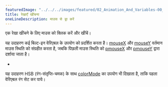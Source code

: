 ---
featuredImage: "../../../images/featured/02_Animation_And_Variables-00_Drawing_Lines-thumbnail.png"
title: रेखाएँ खींचना
oneLineDescription: माउस से ड्रा करें
---

एक रेखा खींचने के लिए माउस को क्लिक करें और खींचें।

यह उदाहरण कई बिल्ट-इन वेरिएबल के उपयोग को प्रदर्शित करता है।
<a href='https://p5js.org/reference/#/p5/mouseX'>mouseX</a> और <a href='https://p5js.org/reference/#/p5/mouseY'> mouseY</a> वर्तमान माउस स्थिति को संग्रहीत करता है, जबकि पिछली माउस स्थिति को <a href="https://p5js.org/reference/#/p5/pmouseX">pmouseX</a> और <a href="https://p5js.org/reference/#/p5/pmouseY">pmouseY</a> द्वारा दर्शाया जाता है।

 *

यह उदाहरण HSB (रंग-संतृप्ति-चमक) के साथ <a href="https://p5js.org/reference/#/p5/colorMode">colorMode</a> का उपयोग भी दिखाता है, ताकि पहला वेरिएबल रंग सेट कर पाये।